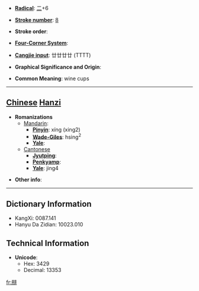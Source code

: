* '''[[Wiktionary:Chinese radical index| Radical]]''': [[Wiktionary:Chinese radical index 二|二]]+6

* '''[[Wiktionary:Chinese total strokes index|Stroke number]]''': [[Wiktionary:Chinese total strokes index 8|8]]

* '''Stroke order''': 

* '''[[Wiktionary:Chinese four corner index|Four-Corner System]]''': 

* '''[[Wiktionary:Chinese Cangjie index|Cangjie input]]''': 廿廿廿廿 (TTTT)

* '''Graphical Significance and Origin''': 

* '''Common Meaning''': wine cups

----

== [[Chinese]] [[Hanzi]] ==

* '''Romanizations'''
** [[Mandarin]]:
*** '''[[Pinyin]]''': xíng (xing2)
*** '''[[Wade-Giles]]''': hsing<sup>2</sup>
*** '''[[Yale]]''': 
**[[Cantonese]]
***'''[[Jyutping]]''':
***'''[[Penkyamp]]''': 
***'''[[Yale]]''': jing4

* '''Other info''': 

----

== Dictionary Information ==

* KangXi: 0087.141
* Hanyu Da Zidian: 10023.010

== Technical Information ==

* '''Unicode''':
** Hex: 3429
** Decimal: 13353

[[fr:㐩]]